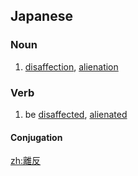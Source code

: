 ==Japanese==
{{ja-kanjitab|り|はん|yomi=on}}

===Noun===
{{ja-noun|りはん}}

# [[disaffection]], [[alienation]]

===Verb===
{{ja-verb-suru|tr=intrans|りはん}}

# be [[disaffected]], [[alienated]]
#: {{ja-usex|顧客が離反する傾向|こきゃく が りはん する けいこう|a trend of customers becoming disaffected}}

====Conjugation====
{{ja-suru|りはん}}

[[zh:離反]]